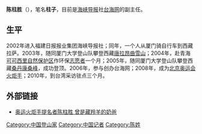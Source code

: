 {{notability unreferenced|time=2011-08-20T14:39:20+00:00}}
'''陈柱胜'''（{{bd|1977年|10月|||}}），笔名'''柱子'''，目前是[[海峡导报|海峡导报]]社[[台海网|台海网]]的副主任。

==生平==
2002年进入福建日报报业集团海峡导报社；同年，一个人从厦门骑自行车到西藏拉萨。2003年，随同厦门大学登山队攀登西藏[[唐拉昂曲峰|唐拉昂曲雪山]]；2004年，赴青海[[可可西里自然保护区|可可西里自然保护区]]作环保[[志愿者|志愿者]]一个月；2005年，随同厦门大学登山队攀登西藏[[桑丹康桑峰|桑丹康桑峰]]，成功登顶。2006年，参与创办台海网；2008年，成为[[2008年夏季奥林匹克运动会|北京奥运会]][[火炬手|火炬手]]；2010年，到台湾采访驻点三个月。

==外部链接==
* [http://2008.sohu.com/20070719/n251139069.shtml 奥运火炬手提名者陈柱胜 曾是藏羚羊的奶爸] {{Wayback|url=http://2008.sohu.com/20070719/n251139069.shtml |date=20070824144937 }}

{{DEFAULTSORT:C}}
[[Category:中国登山家|Category:中国登山家]]
[[Category:中国记者|Category:中国记者]]
[[Category:陈姓|Category:陈姓]]